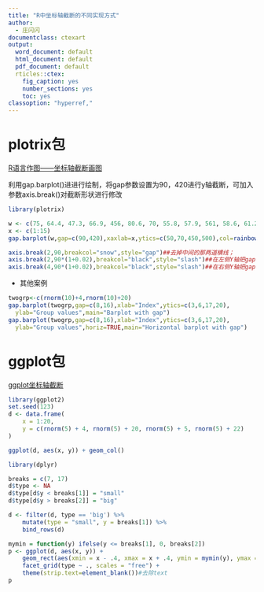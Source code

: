 ---
title: "R中坐标轴截断的不同实现方式"
author:
  - 庄闪闪
documentclass: ctexart
output:
  word_document: default
  html_document: default
  pdf_document: default
  rticles::ctex:
    fig_caption: yes
    number_sections: yes
    toc: yes
classoption: "hyperref,"
---

# plotrix包

[R语言作图——坐标轴截断画图](http://blog.sina.com.cn/s/blog_6a4ee1ad0102x5at.html)

利用gap.barplot()进进行绘制，将gap参数设置为90，420进行y轴截断，可加入参数axis.break()对截断形状进行修改
```{r}
library(plotrix)

w <- c(75, 64.4, 47.3, 66.9, 456, 80.6, 70, 55.8, 57.9, 561, 58.6, 61.2, 50.3, 54.6, 57.8)
x <- c(1:15)
gap.barplot(w,gap=c(90,420),xaxlab=x,ytics=c(50,70,450,500),col=rainbow(15),xlab ="mumbers", ylab = "height", main="test image")

axis.break(2,90,breakcol="snow",style="gap")##去掉中间的那两道横线；
axis.break(2,90*(1+0.02),breakcol="black",style="slash")##在左侧Y轴把gap位置换成slash；
axis.break(4,90*(1+0.02),breakcol="black",style="slash")##在右侧Y轴把gap位置换成slash；

```

- 其他案例

```{r}
twogrp<-c(rnorm(10)+4,rnorm(10)+20)
gap.barplot(twogrp,gap=c(8,16),xlab="Index",ytics=c(3,6,17,20),
  ylab="Group values",main="Barplot with gap")
gap.barplot(twogrp,gap=c(8,16),xlab="Index",ytics=c(3,6,17,20),
  ylab="Group values",horiz=TRUE,main="Horizontal barplot with gap")

```


# ggplot包

[ggplot坐标轴截断](https://www.jianshu.com/p/0e4fa8849479)

```{r message=FALSE, warning=FALSE}
library(ggplot2)
set.seed(123)
d <- data.frame(
    x = 1:20, 
    y = c(rnorm(5) + 4, rnorm(5) + 20, rnorm(5) + 5, rnorm(5) + 22)
)

ggplot(d, aes(x, y)) + geom_col()

library(dplyr)

breaks = c(7, 17)
d$type <- NA
d$type[d$y < breaks[1]] = "small"
d$type[d$y > breaks[2]] = "big"

d <- filter(d, type == 'big') %>% 
    mutate(type = "small", y = breaks[1]) %>% 
    bind_rows(d)

mymin = function(y) ifelse(y <= breaks[1], 0, breaks[2])               
p <- ggplot(d, aes(x, y)) + 
    geom_rect(aes(xmin = x - .4, xmax = x + .4, ymin = mymin(y), ymax = y)) +
    facet_grid(type ~ ., scales = "free") + 
    theme(strip.text=element_blank())#去除text
p

```







